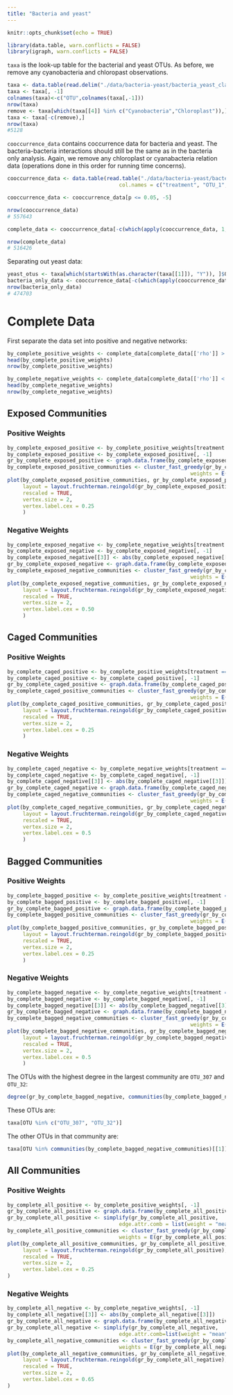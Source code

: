 ```yaml
---
title: "Bacteria and yeast"
---
```

<script>
$(document).ready(function() {
  $items = $('div#TOC li');
  $items.each(function(idx) {
    num_ul = $(this).parentsUntil('#TOC').length;
    $(this).css({'text-indent': num_ul * 10, 'padding-left': 0});
  });

});
</script>

```r
knitr::opts_chunk$set(echo = TRUE)
```

```r
library(data.table, warn.conflicts = FALSE)
library(igraph, warn.conflicts = FALSE)
```

`taxa` is the look-up table for the bacterial and yeast OTUs.  As before, we remove any cyanobacteria and chloropast observations.  
```r
taxa <- data.table(read.delim("./data/bacteria-yeast/bacteria_yeast_classified_otus"))
taxa <- taxa[, -1]
colnames(taxa)<-c("OTU",colnames(taxa[,-1]))
nrow(taxa)
remove <- taxa[which(taxa[[4]] %in% c("Cyanobacteria","Chloroplast")),]$OTU
taxa <- taxa[-c(remove),]
nrow(taxa)
#5128
```

`cooccurrence_data` contains coccurrence data for bacteria and yeast.  The bacteria-bacteria interactions should still be the same as in the bacteria only analysis.  Again, we remove any chloroplast or cyanabacteria relation data (operations done in this order for running time concerns).

```r

cooccurrence_data <- data.table(read.table("./data/bacteria-yeast/bacteria_yeast_cooccurrence", 
                                    col.names = c("treatment", "OTU_1", "OTU_2", "rho", "p")))

cooccurrence_data <- cooccurrence_data[p <= 0.05, -5]

nrow(cooccurrence_data)
# 557643

complete_data <- cooccurrence_data[-c(which(apply(cooccurrence_data, 1, function(x) any(remove %in% x)))),]

nrow(complete_data)
# 516426

```


Separating out yeast data:
```r
yeast_otus <- taxa[which(startsWith(as.character(taxa[[1]]), "Y")), ]$OTU
bacteria_only_data <- cooccurrence_data[-c(which(apply(cooccurrence_data, 1, function(x) any(yeast_otus %in% x)))),]
nrow(bacteria_only_data)
# 474703
```

# Complete Data

First separate the data set into positive and negative networks:

```r
by_complete_positive_weights <- complete_data[complete_data[['rho']] > 0]
head(by_complete_positive_weights)
nrow(by_complete_positive_weights)
```

```r
by_complete_negative_weights <- complete_data[complete_data[['rho']] < 0]
head(by_complete_negative_weights)
nrow(by_complete_negative_weights)
```

## Exposed Communities

### Positive Weights 
```r
by_complete_exposed_positive <- by_complete_positive_weights[treatment == "Exposed"]
by_complete_exposed_positive <- by_complete_exposed_positive[, -1]
gr_by_complete_exposed_positive <- graph.data.frame(by_complete_exposed_positive, directed = FALSE)
by_complete_exposed_positive_communities <- cluster_fast_greedy(gr_by_complete_exposed_positive, 
                                                           weights = E(gr_by_complete_exposed_positive)$rho)
plot(by_complete_exposed_positive_communities, gr_by_complete_exposed_positive, 
     layout = layout.fruchterman.reingold(gr_by_complete_exposed_positive),
     rescaled = TRUE,
     vertex.size = 2, 
     vertex.label.cex = 0.25
     )
```

### Negative Weights

```r
by_complete_exposed_negative <- by_complete_negative_weights[treatment == "Exposed"]
by_complete_exposed_negative <- by_complete_exposed_negative[, -1]
by_complete_exposed_negative[[3]] <- abs(by_complete_exposed_negative[[3]])
gr_by_complete_exposed_negative <- graph.data.frame(by_complete_exposed_negative, directed = FALSE)
by_complete_exposed_negative_communities <- cluster_fast_greedy(gr_by_complete_exposed_negative, 
                                                           weights = E(gr_by_complete_exposed_negative)$rho)
plot(by_complete_exposed_negative_communities, gr_by_complete_exposed_negative, 
     layout = layout.fruchterman.reingold(gr_by_complete_exposed_negative),
     rescaled = TRUE,
     vertex.size = 2, 
     vertex.label.cex = 0.50
     )
```

## Caged Communities

### Positive Weights 
```r
by_complete_caged_positive <- by_complete_positive_weights[treatment == "Caged"]
by_complete_caged_positive <- by_complete_caged_positive[, -1]
gr_by_complete_caged_positive <- graph.data.frame(by_complete_caged_positive, directed = FALSE)
by_complete_caged_positive_communities <- cluster_fast_greedy(gr_by_complete_caged_positive, 
                                                           weights = E(gr_by_complete_caged_positive)$rho)
plot(by_complete_caged_positive_communities, gr_by_complete_caged_positive, 
     layout = layout.fruchterman.reingold(gr_by_complete_caged_positive),
     rescaled = TRUE,
     vertex.size = 2, 
     vertex.label.cex = 0.25
     )
```

### Negative Weights

```r
by_complete_caged_negative <- by_complete_negative_weights[treatment == "Caged"]
by_complete_caged_negative <- by_complete_caged_negative[, -1]
by_complete_caged_negative[[3]] <- abs(by_complete_caged_negative[[3]])
gr_by_complete_caged_negative <- graph.data.frame(by_complete_caged_negative, directed = FALSE)
by_complete_caged_negative_communities <- cluster_fast_greedy(gr_by_complete_caged_negative, 
                                                           weights = E(gr_by_complete_caged_negative)$rho)
plot(by_complete_caged_negative_communities, gr_by_complete_caged_negative, 
     layout = layout.fruchterman.reingold(gr_by_complete_caged_negative),
     rescaled = TRUE,
     vertex.size = 2, 
     vertex.label.cex = 0.5
     )
```

## Bagged Communities

### Positive Weights 
```r
by_complete_bagged_positive <- by_complete_positive_weights[treatment == "Bagged"]
by_complete_bagged_positive <- by_complete_bagged_positive[, -1]
gr_by_complete_bagged_positive <- graph.data.frame(by_complete_bagged_positive, directed = FALSE)
by_complete_bagged_positive_communities <- cluster_fast_greedy(gr_by_complete_bagged_positive, 
                                                           weights = E(gr_by_complete_bagged_positive)$rho)
plot(by_complete_bagged_positive_communities, gr_by_complete_bagged_positive, 
     layout = layout.fruchterman.reingold(gr_by_complete_bagged_positive),
     rescaled = TRUE,
     vertex.size = 2, 
     vertex.label.cex = 0.25
     )
```

### Negative Weights
```r
by_complete_bagged_negative <- by_complete_negative_weights[treatment == "Bagged"]
by_complete_bagged_negative <- by_complete_bagged_negative[, -1]
by_complete_bagged_negative[[3]] <- abs(by_complete_bagged_negative[[3]])
gr_by_complete_bagged_negative <- graph.data.frame(by_complete_bagged_negative, directed = FALSE)
by_complete_bagged_negative_communities <- cluster_fast_greedy(gr_by_complete_bagged_negative, 
                                                           weights = E(gr_by_complete_bagged_negative)$rho)
plot(by_complete_bagged_negative_communities, gr_by_complete_bagged_negative, 
     layout = layout.fruchterman.reingold(gr_by_complete_bagged_negative),
     rescaled = TRUE,
     vertex.size = 2, 
     vertex.label.cex = 0.5
     )
```

The OTUs with the highest degree in the largest community are `OTU_307` and `OTU_32`:

```r
degree(gr_by_complete_bagged_negative, communities(by_complete_bagged_negative_communities)[[1]])
```
These OTUs are:
```r
taxa[OTU %in% c("OTU_307", "OTU_32")]
```

The other OTUs in that community are:

```r
taxa[OTU %in% communities(by_complete_bagged_negative_communities)[[1]]]
```

## All Communities

### Positive Weights


```r
by_complete_all_positive <- by_complete_positive_weights[, -1]
gr_by_complete_all_positive <- graph.data.frame(by_complete_all_positive, directed = FALSE)
gr_by_complete_all_positive <- simplify(gr_by_complete_all_positive, 
                                    edge.attr.comb = list(weight = "mean"))
by_complete_all_positive_communities <- cluster_fast_greedy(gr_by_complete_all_positive, 
                                    weights = E(gr_by_complete_all_positive)$rho)
plot(by_complete_all_positive_communities, gr_by_complete_all_positive, 
     layout = layout.fruchterman.reingold(gr_by_complete_all_positive),
     rescaled = TRUE,
     vertex.size = 2, 
     vertex.label.cex = 0.25
)
```



### Negative Weights


```r
by_complete_all_negative <- by_complete_negative_weights[, -1]
by_complete_all_negative[[3]] <- abs(by_complete_all_negative[[3]])
gr_by_complete_all_negative <- graph.data.frame(by_complete_all_negative, directed = FALSE)
gr_by_complete_all_negative <- simplify(gr_by_complete_all_negative, 
                                    edge.attr.comb=list(weight = "mean"))
by_complete_all_negative_communities <- cluster_fast_greedy(gr_by_complete_all_negative, 
                                    weights = E(gr_by_complete_all_negative)$rho)
plot(by_complete_all_negative_communities, gr_by_complete_all_negative, 
     layout = layout.fruchterman.reingold(gr_by_complete_all_negative),
     rescaled = TRUE,
     vertex.size = 2, 
     vertex.label.cex = 0.65
)
```
